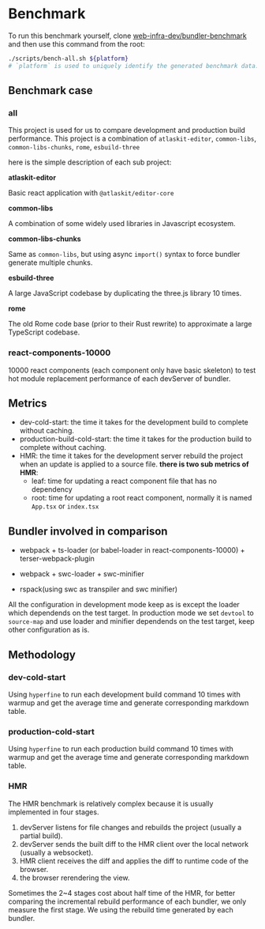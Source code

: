 # Benchmark

To run this benchmark yourself, clone [web-infra-dev/bundler-benchmark](https://github.com/web-infra-dev/bundler-benchmark) and then use this command from the root:

```bash
./scripts/bench-all.sh ${platform}
# `platform` is used to uniquely identify the generated benchmark data.
```

## Benchmark case

### all

This project is used for us to compare development and production build performance.
This project is a combination of `atlaskit-editor`, `common-libs`, `common-libs-chunks`, `rome`, `esbuild-three`

here is the simple description of each sub project:

**atlaskit-editor**

Basic react application with `@atlaskit/editor-core`

**common-libs**

A combination of some widely used libraries in Javascript ecosystem.

**common-libs-chunks**

Same as `common-libs`, but using async `import()` syntax to force bundler generate multiple chunks.

**esbuild-three**

A large JavaScript codebase by duplicating the three.js library 10 times.

**rome**

The old Rome code base (prior to their Rust rewrite) to approximate a large TypeScript codebase.

### react-components-10000

10000 react components (each component only have basic skeleton) to test hot module replacement performance of each devServer of bundler.

## Metrics

- dev-cold-start: the time it takes for the development build to complete without caching.
- production-build-cold-start: the time it takes for the production build to complete without caching.
- HMR: the time it takes for the development server rebuild the project when an update is applied to a source file.
  **there is two sub metrics of HMR**:
  - leaf: time for updating a react component file that has no dependency
  - root: time for updating a root react component, normally it is named `App.tsx` or `index.tsx`

## Bundler involved in comparison

- webpack + ts-loader (or babel-loader in react-components-10000) + terser-webpack-plugin

- webpack + swc-loader + swc-minifier

- rspack(using swc as transpiler and swc minifier)

All the configuration in development mode keep as is except the loader which dependends on the test target.
In production mode we set `devtool` to `source-map` and use loader and minifier dependends on the test target, keep other configuration as is.

## Methodology

### dev-cold-start

Using `hyperfine` to run each development build command 10 times with warmup and get the average time and generate corresponding markdown table.

### production-cold-start

Using `hyperfine` to run each production build command 10 times with warmup and get the average time and generate corresponding markdown table.

### HMR

The HMR benchmark is relatively complex because it is usually implemented in four stages.

1. devServer listens for file changes and rebuilds the project (usually a partial build).
2. devServer sends the built diff to the HMR client over the local network (usually a websocket).
3. HMR client receives the diff and applies the diff to runtime code of the browser.
4. the browser rerendering the view.

Sometimes the 2~4 stages cost about half time of the HMR, for better comparing the incremental rebuild performance of each bundler, we only measure the first stage.
We using the rebuild time generated by each bundler.

